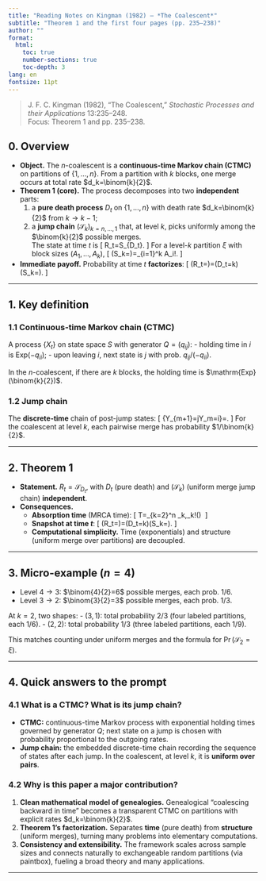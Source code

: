 ```yaml
---
title: "Reading Notes on Kingman (1982) — *The Coalescent*"
subtitle: "Theorem 1 and the first four pages (pp. 235–238)"
author: ""
format:
  html:
    toc: true
    number-sections: true
    toc-depth: 3
lang: en
fontsize: 11pt
---
```


> J. F. C. Kingman (1982), “The Coalescent,” *Stochastic Processes and their Applications* 13:235–248.  
> Focus: Theorem 1 and pp. 235–238.

## 0. Overview

- **Object.** The $n$-coalescent is a **continuous-time Markov chain (CTMC)** on partitions of $\{1,\dots,n\}$. From a partition with $k$ blocks, one merge occurs at total rate $d_k=\binom{k}{2}$.
- **Theorem 1 (core).** The process decomposes into two **independent** parts:
  1) a **pure death process** $D_t$ on $\{1,\dots,n\}$ with death rate $d_k=\binom{k}{2}$ from $k\to k-1$;
  2) a **jump chain** $(\mathcal S_k)_{k=n,\dots,1}$ that, at level $k$, picks uniformly among the $\binom{k}{2}$ possible merges.  
  The state at time $t$ is
  \[
  R_t=\mathcal S_{D_t}.
  \]
  For a level-$k$ partition $\xi$ with block sizes $(A_1,\dots,A_k)$,
  \[
  \Pr(\mathcal S_k=\xi)=\frac{(n-k)!\,k!\,(k-1)!}{n!\,(n-1)!}\prod_{i=1}^k A_i!.
  \]
- **Immediate payoff.** Probability at time $t$ **factorizes**:
  \[
  \Pr(R_t=\xi)=\Pr(D_t=k)\cdot \Pr(\mathcal S_k=\xi).
  \]

---

## 1. Key definition

### 1.1 Continuous-time Markov chain (CTMC)
A process $\{X_t\}$ on state space $S$ with generator $Q=(q_{ij})$:
- holding time in $i$ is $\mathrm{Exp}(-q_{ii})$;
- upon leaving $i$, next state is $j$ with prob.\ $q_{ij}/(-q_{ii})$.

In the $n$-coalescent, if there are $k$ blocks, the holding time is $\mathrm{Exp}(\binom{k}{2})$.

### 1.2 Jump chain
The **discrete-time** chain of post-jump states:
\[
\Pr\{Y_{m+1}=j\mid Y_m=i\}=\frac{q_{ij}}{-q_{ii}}.
\]
For the coalescent at level $k$, each pairwise merge has probability $1/\binom{k}{2}$.

---

## 2. Theorem 1

- **Statement.** $R_t=\mathcal S_{D_t}$, with $D_t$ (pure death) and $(\mathcal S_k)$ (uniform merge jump chain) **independent**.
- **Consequences.**
  - **Absorption time** (MRCA time):
    \[
    T=\sum_{k=2}^n \tau_k,\qquad \tau_k\sim \mathrm{Exp}\!\left(\binom{k}{2}\right)\ \text{i.i.d.}
    \]
  - **Snapshot at time $t$**:
    \[
    \Pr(R_t=\xi)=\Pr(D_t=k)\cdot \Pr(\mathcal S_k=\xi).
    \]
  - **Computational simplicity.** Time (exponentials) and structure (uniform merge over partitions) are decoupled.

---

## 3. Micro-example ($n=4$)

- Level $4\to3$: $\binom{4}{2}=6$ possible merges, each prob.\ $1/6$.  
- Level $3\to2$: $\binom{3}{2}=3$ possible merges, each prob.\ $1/3$.

At $k=2$, two shapes:
- $(3,1)$: total probability $2/3$ (four labeled partitions, each $1/6$).
- $(2,2)$: total probability $1/3$ (three labeled partitions, each $1/9$).

This matches counting under uniform merges and the formula for $\Pr(\mathcal S_2=\xi)$.

---

## 4. Quick answers to the prompt

### 4.1 What is a CTMC? What is its jump chain?
- **CTMC:** continuous-time Markov process with exponential holding times governed by generator $Q$; next state on a jump is chosen with probability proportional to the outgoing rates.  
- **Jump chain:** the embedded discrete-time chain recording the sequence of states after each jump. In the coalescent, at level $k$, it is **uniform over pairs**.

### 4.2 Why is this paper a major contribution?
1. **Clean mathematical model of genealogies.** Genealogical “coalescing backward in time” becomes a transparent CTMC on partitions with explicit rates $d_k=\binom{k}{2}$.
2. **Theorem 1’s factorization.** Separates **time** (pure death) from **structure** (uniform merges), turning many problems into elementary computations.
3. **Consistency and extensibility.** The framework scales across sample sizes and connects naturally to exchangeable random partitions (via paintbox), fueling a broad theory and many applications.

---


